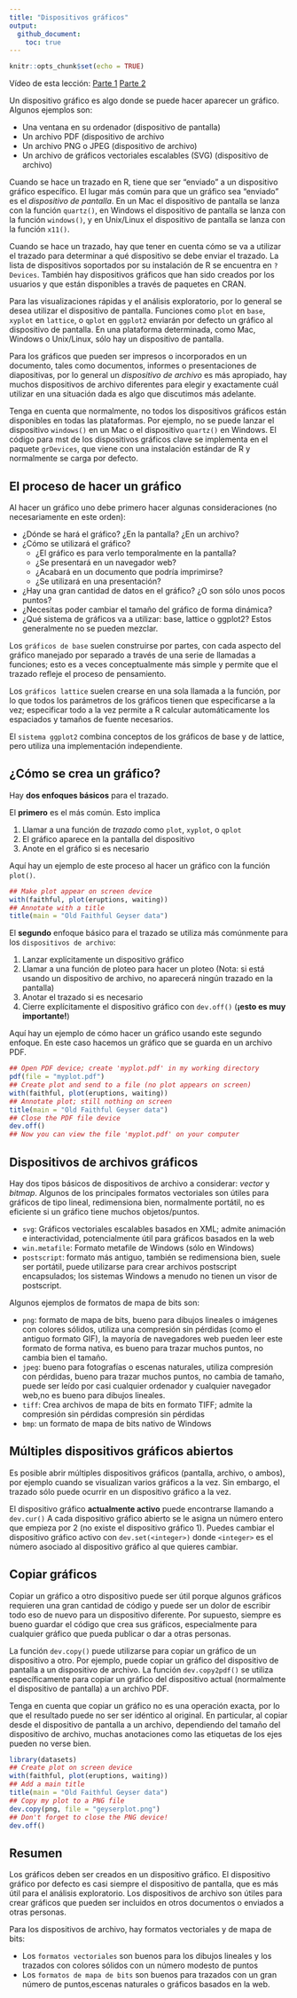 ```yaml
---
title: "Dispositivos gráficos"
output: 
  github_document:
    toc: true
---
```


```r
knitr::opts_chunk$set(echo = TRUE)
```

Vídeo de esta lección: [Parte 1](https://youtu.be/ftc6_hqRYuY) [Parte 2](https://youtu.be/ci6ogllxVxg)

Un dispositivo gráfico es algo donde se puede hacer aparecer un gráfico. Algunos ejemplos son:

  * Una ventana en su ordenador (dispositivo de pantalla)
  * Un archivo PDF (dispositivo de archivo
  * Un archivo PNG o JPEG (dispositivo de archivo)
  * Un archivo de gráficos vectoriales escalables (SVG) (dispositivo de archivo)

Cuando se hace un trazado en R, tiene que ser "enviado" a un dispositivo gráfico específico. El lugar más común para que un gráfico sea "enviado" es el *dispositivo de pantalla*. En un Mac el dispositivo de pantalla se lanza con la función `quartz()`, en Windows el dispositivo de pantalla se lanza con la función `windows()`, y en Unix/Linux el dispositivo de pantalla se lanza con la función `x11()`. 

Cuando se hace un trazado, hay que tener en cuenta cómo se va a utilizar el trazado para determinar a qué dispositivo se debe enviar el trazado. La lista de dispositivos soportados por su instalación de R se encuentra en `?Devices`. También hay dispositivos gráficos que han sido creados por los usuarios y que están disponibles a través de paquetes en CRAN.

Para las visualizaciones rápidas y el análisis exploratorio, por lo general se desea utilizar el dispositivo de pantalla. Funciones como `plot` en `base`, `xyplot` en `lattice`, o `qplot` en `ggplot2` enviarán por defecto un gráfico al dispositivo de pantalla. En una plataforma determinada, como Mac, Windows o Unix/Linux, sólo hay un dispositivo de pantalla.

Para los gráficos que pueden ser impresos o incorporados en un documento, tales como documentos, informes o presentaciones de diapositivas, por lo general un *dispositivo de archivo* es más apropiado, hay muchos dispositivos de archivo diferentes para elegir y exactamente cuál utilizar en una situación dada es algo que discutimos más adelante.

Tenga en cuenta que normalmente, no todos los dispositivos gráficos están disponibles en todas las plataformas. Por ejemplo, no se puede lanzar el dispositivo `windows()` en un Mac o el dispositivo `quartz()` en Windows. El código para mst de los dispositivos gráficos clave se implementa en el paquete `grDevices`, que viene con una instalación estándar de R y normalmente se carga por defecto.

## El proceso de hacer un gráfico

Al hacer un gráfico uno debe primero hacer algunas consideraciones (no
necesariamente en este orden):

- ¿Dónde se hará el gráfico? ¿En la pantalla? ¿En un archivo? 
- ¿Cómo se utilizará el gráfico?
  - ¿El gráfico es para verlo temporalmente en la pantalla?  
  - ¿Se presentará en un navegador web?
  - ¿Acabará en un documento que podría imprimirse? 
  - ¿Se utilizará en una presentación?
- ¿Hay una gran cantidad de datos en el gráfico? ¿O son sólo unos
  pocos puntos?
- ¿Necesitas poder cambiar el tamaño del gráfico de forma dinámica?
- ¿Qué sistema de gráficos va a utilizar: base, lattice o ggplot2? Estos
  generalmente no se pueden mezclar.

Los `gráficos de base` suelen construirse por partes, con cada aspecto del gráfico manejado por separado a través de una serie de llamadas a funciones; esto es a veces conceptualmente más simple y permite que el trazado refleje el proceso de pensamiento. 

Los `gráficos lattice` suelen crearse en una sola llamada a la función, por lo que todos los parámetros de los gráficos tienen que especificarse a la vez; especificar todo a la vez permite a R calcular automáticamente los espaciados y tamaños de fuente necesarios. 

El `sistema ggplot2` combina conceptos de los gráficos de base y de lattice, pero utiliza una implementación independiente.

## ¿Cómo se crea un gráfico?

Hay **dos enfoques básicos** para el trazado. 

El **primero** es el más común. Esto implica

1. Llamar a una función de *trazado* como `plot`, `xyplot`, o `qplot`
2. El gráfico aparece en la pantalla del dispositivo
3. Anote en el gráfico si es necesario

Aquí hay un ejemplo de este proceso al hacer un gráfico con la función `plot()`.

```r
## Make plot appear on screen device
with(faithful, plot(eruptions, waiting)) 
## Annotate with a title
title(main = "Old Faithful Geyser data")  
```

El **segundo** enfoque básico para el trazado se utiliza más comúnmente para los `dispositivos de archivo`:

1. Lanzar explícitamente un dispositivo gráfico
2. Llamar a una función de ploteo para hacer un ploteo (Nota: si está usando un dispositivo de archivo, no aparecerá ningún trazado en la pantalla)
3. Anotar el trazado si es necesario
3. Cierre explícitamente el dispositivo gráfico con `dev.off()` (**¡esto es muy importante!**)

Aquí hay un ejemplo de cómo hacer un gráfico usando este segundo enfoque. En este caso hacemos un gráfico que se guarda en un archivo PDF.

```r
## Open PDF device; create 'myplot.pdf' in my working directory
pdf(file = "myplot.pdf")  
## Create plot and send to a file (no plot appears on screen)
with(faithful, plot(eruptions, waiting))  
## Annotate plot; still nothing on screen
title(main = "Old Faithful Geyser data")  
## Close the PDF file device
dev.off()  
## Now you can view the file 'myplot.pdf' on your computer
```

## Dispositivos de archivos gráficos

Hay dos tipos básicos de dispositivos de archivo a considerar: *vector* y *bitmap*. Algunos de los principales formatos vectoriales son útiles para gráficos de tipo lineal, redimensiona bien, normalmente portátil, no es eficiente si un gráfico tiene muchos objetos/puntos.

- `svg`: Gráficos vectoriales escalables basados en XML; admite animación e interactividad, potencialmente útil para gráficos basados en la web
- `win.metafile`: Formato metafile de Windows (sólo en Windows)
- `postscript`: formato más antiguo, también se redimensiona bien, suele ser portátil, puede utilizarse para crear archivos postscript encapsulados; los sistemas Windows a menudo no tienen un visor de postscript.

Algunos ejemplos de formatos de mapa de bits son:

- `png`: formato de mapa de bits, bueno para dibujos lineales o imágenes con colores sólidos, utiliza una compresión sin pérdidas (como el antiguo formato GIF), la mayoría de navegadores web pueden leer este formato de forma nativa, es bueno para trazar muchos puntos, no cambia bien el tamaño.
- `jpeg`: bueno para fotografías o escenas naturales, utiliza compresión con pérdidas, bueno para trazar muchos puntos, no cambia de tamaño, puede ser leído por casi cualquier ordenador y cualquier navegador web,no es bueno para dibujos lineales.
- `tiff`: Crea archivos de mapa de bits en formato TIFF; admite la compresión sin pérdidas compresión sin pérdidas
- `bmp`: un formato de mapa de bits nativo de Windows

## Múltiples dispositivos gráficos abiertos

Es posible abrir múltiples dispositivos gráficos (pantalla, archivo, o ambos), por ejemplo cuando se visualizan varios gráficos a la vez. Sin embargo, el trazado sólo puede ocurrir en un dispositivo gráfico a la vez. 
  
El dispositivo gráfico **actualmente activo** puede encontrarse llamando a `dev.cur()` A cada dispositivo gráfico abierto se le asigna un número entero que empieza por 2 (no existe el dispositivo gráfico 1). Puedes cambiar el dispositivo gráfico activo con `dev.set(<integer>)` donde `<integer>` es el número asociado al dispositivo gráfico al que quieres cambiar.

## Copiar gráficos

Copiar un gráfico a otro dispositivo puede ser útil porque algunos gráficos requieren una gran cantidad de código y puede ser un dolor de escribir todo eso de nuevo para un dispositivo diferente. Por supuesto, siempre es bueno guardar el código que crea sus gráficos, especialmente para cualquier gráfico que pueda publicar o dar a otras personas. 

La función `dev.copy()` puede utilizarse para copiar un gráfico de un dispositivo a otro. Por ejemplo, puede copiar un gráfico del dispositivo de pantalla a un dispositivo de archivo. La función `dev.copy2pdf()` se utiliza específicamente para copiar un gráfico del dispositivo actual (normalmente el dispositivo de pantalla) a un archivo PDF.

Tenga en cuenta que copiar un gráfico no es una operación exacta, por lo que el resultado puede no ser ser idéntico al original. En particular, al copiar desde el dispositivo de pantalla a un archivo, dependiendo del tamaño del dispositivo de archivo, muchas anotaciones como las etiquetas de los ejes pueden no verse bien.

```r
library(datasets)
## Create plot on screen device
with(faithful, plot(eruptions, waiting))  
## Add a main title
title(main = "Old Faithful Geyser data")  
## Copy my plot to a PNG file
dev.copy(png, file = "geyserplot.png")  
## Don't forget to close the PNG device!
dev.off()  
```

## Resumen

Los gráficos deben ser creados en un dispositivo gráfico. El dispositivo gráfico por defecto es casi siempre el dispositivo de pantalla, que es más útil para el análisis exploratorio. Los dispositivos de archivo son útiles para crear gráficos que pueden ser incluidos en otros documentos o enviados a otras personas.

Para los dispositivos de archivo, hay formatos vectoriales y de mapa de bits:

  - Los `formatos vectoriales` son buenos para los dibujos lineales y los trazados con colores sólidos con un número modesto de puntos
  - Los `formatos de mapa de bits` son buenos para trazados con un gran número de puntos,escenas naturales o gráficos basados en la web.